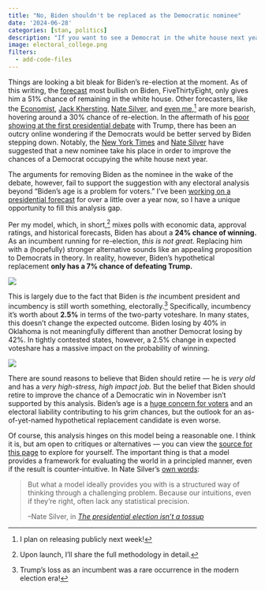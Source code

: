 ```yaml
---
title: "No, Biden shouldn't be replaced as the Democratic nominee"
date: '2024-06-28'
categories: [stan, politics]
description: "If you want to see a Democrat in the white house next year, Biden is your best bet"
image: electoral_college.png
filters:
  - add-code-files
---
```


Things are looking a bit bleak for Biden's re-election at the moment. As of this writing, the [forecast](https://projects.fivethirtyeight.com/2024-election-forecast/) most bullish on Biden, FiveThirtyEight, only gives him a 51% chance of remaining in the white house. Other forecasters, like the [Economist](https://www.economist.com/interactive/us-2024-election/prediction-model/president/), [Jack Khersting](https://projects.jhkforecasts.com/2024/president/#standard), [Nate Silver](https://www.natesilver.net/p/the-presidential-election-isnt-a), and [even me](https://github.com/markjrieke/2024-potus),^[I plan on releasing publicly next week!] are more bearish, hovering around a 30% chance of re-election. In the aftermath of his [poor showing at the first presidential debate](https://www.cnn.com/2024/06/28/politics/biden-trump-presidential-debate-analysis/index.html) with Trump, there has been an outcry online wondering if the Democrats would be better served by Biden stepping down. Notably, the [New York Times](https://www.nytimes.com/2024/06/28/opinion/biden-election-debate-trump.html) and [Nate Silver](https://www.natesilver.net/p/joe-biden-should-drop-out) have suggested that a new nominee take his place in order to improve the chances of a Democrat occupying the white house next year. 

The arguments for removing Biden as the nominee in the wake of the debate, however, fail to support the suggestion with any electoral analysis beyond "Biden's age is a problem for voters." I've been [working on a presidential forecast](https://github.com/markjrieke/2024-potus) for over a little over a year now, so I have a unique opportunity to fill this analysis gap. 

Per my model, which, in short,^[Upon launch, I'll share the full methodology in detail.] mixes polls with economic data, approval ratings, and historical forecasts, Biden has about a **24% chance of winning.** As an incumbent running for re-election, *this is not great.* Replacing him with a (hopefully) stronger alternative sounds like an appealing proposition to Democrats in theory. In reality, however, Biden's hypothetical replacement **only has a 7% chance of defeating Trump.**

![](electoral_college.png)

This is largely due to the fact that Biden is *the* incumbent president and incumbency is still worth something, electorally.^[Trump's loss as an incumbent was a rare occurrence in the modern election era!] Specifically, incumbency it's worth about **2.5%** in terms of the two-party voteshare. In many states, this doesn't change the expected outcome. Biden losing by 40% in Oklahoma is not meaningfully different than another Democrat losing by 42%. In tightly contested states, however, a 2.5% change in expected voteshare has a massive impact on the probability of winning.

![](probs.png)

There are sound reasons to believe that Biden should retire --- he is *very old* and has a *very high-stress, high impact job.* But the belief that Biden should retire to improve the chance of a Democratic win in November isn't supported by this analysis. Biden's age is a [huge concern for voters](https://apnews.com/article/biden-age-poll-trump-2024-620e0a5cfa0039a6448f607c17c7f23e) and an electoral liability contributing to his grim chances, but the outlook for an as-of-yet-named hypothetical replacement candidate is even worse.

Of course, this analysis hinges on this model being a reasonable one. I think it is, but am open to critiques or alternatives --- you can view the [source for this page](https://github.com/markjrieke/thedatadiary.net/tree/main/posts/2024-06-28-debate) to explore for yourself. The important thing is that a model provides a framework for evaluating the world in a principled manner, even if the result is counter-intuitive. In Nate Silver's [own words](https://www.natesilver.net/i/145982342/the-purpose-of-a-model-is-to-discipline-your-thinking):

>But what a model ideally provides you with is a structured way of thinking through a challenging problem. Because our intuitions, even if they’re right, often lack any statistical precision.
>
> --Nate Silver, in *[The presidential election isn't a tossup](https://www.natesilver.net/p/the-presidential-election-isnt-a)*

